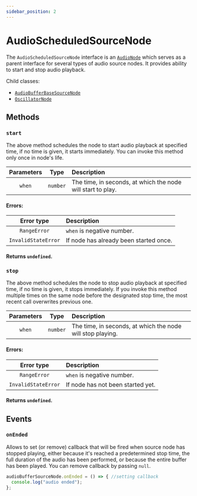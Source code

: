 ```yaml
---
sidebar_position: 2
---
```



# AudioScheduledSourceNode

The `AudioScheduledSourceNode` interface is an [`AudioNode`](/docs/core/audio-node) which serves as a parent interface for several types of audio source nodes.
It provides ability to start and stop audio playback.

Child classes:
 - [`AudioBufferBaseSourceNode`](/docs/sources/audio-buffer-base-source-node)
 - [`OscillatorNode`](/docs/sources/oscillator-node)

## Methods

### `start`

The above method schedules the node to start audio playback at specified time, if no time is given, it starts immediately.
You can invoke this method only once in node's life.

| Parameters | Type | Description |
| :---: | :---: | :---- |
| `when` | `number` | The time, in seconds, at which the node will start to play. |

#### Errors:

| Error type | Description |
| :---: | :---- |
| `RangeError` | `when` is negative number. |
| `InvalidStateError` | If node has already been started once. |

#### Returns `undefined`.

### `stop`

The above method schedules the node to stop audio playback at specified time, if no time is given, it stops immediately.
If you invoke this method multiple times on the same node before the designated stop time, the most recent call overwrites previous one.

| Parameters | Type | Description |
| :---: | :---: | :---- |
| `when` | `number` | The time, in seconds, at which the node will stop playing. |

#### Errors:

| Error type | Description |
| :---: | :---- |
| `RangeError` | `when` is negative number. |
| `InvalidStateError` | If node has not been started yet. |

#### Returns `undefined`.

## Events

### `onEnded`

Allows to set (or remove) callback that will be fired when source node has stopped playing,
either because it's reached a predetermined stop time, the full duration of the audio has been performed, or because the entire buffer has been played.
You can remove callback by passing `null`.


```ts
audioBufferSourceNode.onEnded = () => { //setting callback
  console.log("audio ended");
};
```
